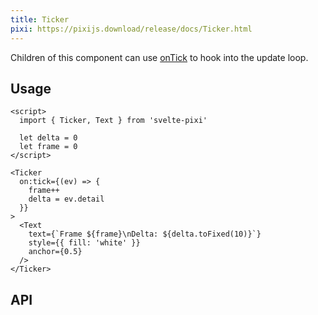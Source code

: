 ```yaml
---
title: Ticker
pixi: https://pixijs.download/release/docs/Ticker.html
---
```



Children of this component can use [onTick](/docs/utilities/on-tick) to hook into the update loop.

## Usage

```svelte live
<script>
  import { Ticker, Text } from 'svelte-pixi'

  let delta = 0
  let frame = 0
</script>

<Ticker
  on:tick={(ev) => {
    frame++
    delta = ev.detail
  }}
>
  <Text
    text={`Frame ${frame}\nDelta: ${delta.toFixed(10)}`}
    style={{ fill: 'white' }}
    anchor={0.5}
  />
</Ticker>
```

## API

<ComponentAPI component="Ticker.svelte" />
